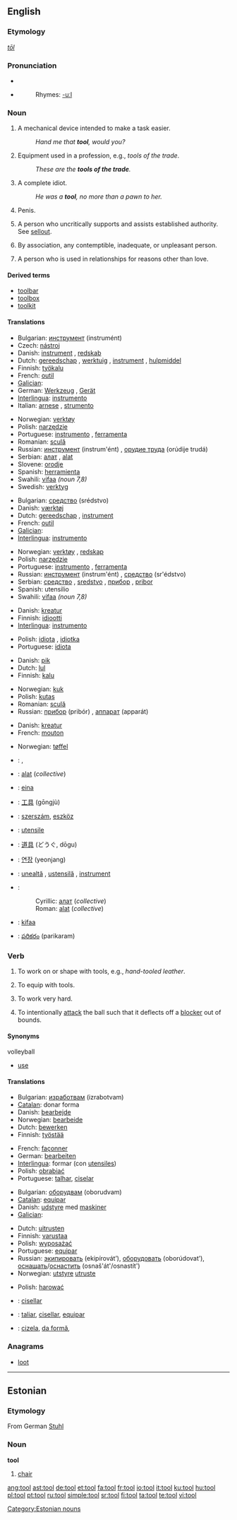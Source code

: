 ==English==

===Etymology===
{{OE.}} ''[[tōl]]''

===Pronunciation===
*{{IPA|/tuːl/}}
*{{audio|en-us-tool.ogg|Audio (US)}}
*:Rhymes: [[Rhymes:English:-uːl|-uːl]]

===Noun===
{{en-noun}}
{{wikipedia}}

# A mechanical device intended to make a task easier.
#:''Hand me that '''tool''', would you?''
# Equipment used in a profession, e.g., ''tools of the trade''.
#:''These are the '''tools of the trade'''.'' <!--not used outside this phrase!-->
# {{slang}} A complete idiot.
#:''He was a '''tool''', no more than a pawn to her.''
# {{slang}} Penis.
# {{slang}} A person who uncritically supports and assists established authority. See [[sellout]].
# {{slang}} By association, any contemptible, inadequate, or unpleasant person.
# {{slang}} A person who is used in relationships for reasons other than love.

====Derived terms====
*[[toolbar]]
*[[toolbox]]
*[[toolkit]]

====Translations====
{{trans-top|mechanical device intended to make a task easier}}
*Bulgarian: [[инструмент]] (instrumént) {{m}}
*Czech: [[nástroj]] {{m}}
*Danish: [[instrument]] {{n}}, [[redskab]] {{n}}
*Dutch: [[gereedschap]] {{n}}, [[werktuig]] {{n}}, [[instrument]] {{n}}, [[hulpmiddel]] {{n}}
*Finnish: [[työkalu]]
*French: [[outil]] {{m}}
*[[Galician]]: {{t|gl|ferramenta}} {{f}}
*German: [[Werkzeug]] {{n}}, [[Gerät]] {{n}}
*[[Interlingua]]: [[instrumento]]
*Italian: [[arnese]] {{m}}, [[strumento]] {{m}}
{{trans-mid}}
*Norwegian: [[verktøy]] {{n}}
*Polish: [[narzędzie]] {{n}}
*Portuguese: [[instrumento]] {{m}}, [[ferramenta]] {{f}}
*Romanian: [[sculă]] {{f}}
*Russian: [[инструмент]] (instrum'ént) {{m}}, [[орудие труда]] (orúdije trudá) {{n}}
*Serbian: [[алат]] {{m}}, [[alat]] {{m}}
*Slovene: [[orodje]] {{n}}
*Spanish: [[herramienta]] {{f}}
*Swahili: [[vifaa]] {{p}} ''(noun 7,8)''
*Swedish: [[verktyg]]
{{trans-bottom}}

{{trans-top|equipment used in a profession}}
*Bulgarian: [[средство]] (srédstvo) {{n}}
*Danish: [[værktøj]] {{n}}
*Dutch: [[gereedschap]] {{n}}, [[instrument]] {{n}}
*French: [[outil]] {{m}}
*[[Galician]]: {{t|gl|ferramenta}} {{f}}
*[[Interlingua]]: [[instrumento]]
{{trans-mid}}
*Norwegian: [[verktøy]] {{n}}, [[redskap]] {{n}}
*Polish: [[narzędzie]] {{n}}
*Portuguese: [[instrumento]] {{m}}, [[ferramenta]] {{f}}
*Russian: [[инструмент]] (instrum'ént) {{m}}, [[средство]] (sr'édstvo) {{n}}
*Serbian: [[средство]] {{n}}, [[sredstvo]] {{n}}, [[прибор]] {{m}}, [[pribor]] {{m}}
*Spanish: {{t|es|herramienta}} {{f}} utensilio
*Swahili: [[vifaa]] {{p}} ''(noun 7,8)''
{{trans-bottom}}

{{trans-top|complete idiot}}
*Danish: [[kreatur]] {{n}}
*Finnish: [[idiootti]]
*[[Interlingua]]: [[instrumento]]
{{trans-mid}}
*Polish: [[idiota]] {{m}}, [[idiotka]] {{f}}
*Portuguese: [[idiota]] {{m}}
{{trans-bottom}}

{{trans-top|penis}}
*Danish: [[pik]] {{n}}
*Dutch: [[lul]] {{n}}
*Finnish: [[kalu]]
{{trans-mid}}
*Norwegian: [[kuk]] {{m}}
*Polish: [[kutas]] {{m}}
*Romanian: [[sculă]] {{f}}
*Russian: [[прибор]] (pribór) {{m}}, [[аппарат]] (apparát) {{m}}
{{trans-bottom}}

{{trans-top|person who uncritically supports and assists established authority}}
*Danish: [[kreatur]] {{n}}
*French: [[mouton]] {{m}}
{{trans-mid}}
{{trans-bottom}}

{{trans-top|A person who is used in relationships}}
*Norwegian: [[tøffel]] {{m}}
{{trans-bottom}}

{{checktrans}}
{{trans-top|Translations to be checked}}
*{{ttbc|Arabic}}: {{ARchar|[[اداة]]}} {{IPAchar|(’adá:)}} {{f}}, {{ARchar|[[الة|آلَة]]}} {{IPAchar|(’á:la)}} {{f}}
*{{ttbc|Bosnian}}: [[alat#Bosnian|alat]] {{m}} (''collective'')
*{{ttbc|Catalan}}: [[eina]] {{f}}
*{{ttbc|Chinese}}: [[工具]] (gōngjù)
*{{ttbc|Hungarian}}: [[szerszám]], [[eszköz]]
*{{ttbc|Interlingua}}: [[utensile]]
*{{ttbc|Japanese}}: [[道具]] (どうぐ, dōgu)
*{{ttbc|Korean}}: [[연장]] (yeonjang)
{{trans-mid}}
*{{ttbc|Romanian}}: [[unealtă]] {{f}}, [[ustensilă]] {{f}}, [[instrument]] {{n}}
*{{ttbc|Serbian}}:
*:Cyrillic: [[алат#Serbian|алат]] {{m}} (''collective'')
*:Roman: [[alat#Serbian|alat]] {{m}} (''collective'')
*{{ttbc|Swahili}}: [[kifaa]]
*{{ttbc|Telugu}}: [[పరికరం]] (parikaram)
{{trans-bottom}}

===Verb===
{{en-verb}}

# {{transitive}} To work on or shape with tools, e.g., ''hand-tooled leather''.
# {{transitive}} To equip with tools.
# {{transitive}} To work very hard.
# {{transitive}} {{context|volleyball}} To intentionally [[attack]] the ball such that it deflects off a [[blocker]] out of bounds.

====Synonyms====
;volleyball
* [[use]]

====Translations====
{{trans-top|to work on or shape with tools}}
*Bulgarian: [[изработвам]] (izrabotvam)
*[[Catalan]]: donar forma
*Danish: [[bearbejde]]
*Norwegian: [[bearbeide]]
*Dutch: [[bewerken]]
*Finnish: [[työstää]]
{{trans-mid}}
*French: [[façonner]]
*German: [[bearbeiten]]
*[[Interlingua]]: formar (con [[utensile]]s)
*Polish: [[obrabiać]]
*Portuguese: [[talhar]], [[ciselar]]
{{trans-bottom}}

{{trans-top|to equip with tools}}
*Bulgarian: [[оборудвам]] (oborudvam)
*[[Catalan]]: [[equipar]]
*Danish: [[udstyre]] med [[maskine]]r
*[[Galician]]: {{t|gl|equipar}} {{f}}
{{trans-mid}}
*Dutch: [[uitrusten]]
*Finnish: [[varustaa]]
*Polish: [[wyposażać]]
*Portuguese: [[equipar]]
*Russian: [[экипировать]] (ekipírovát’), [[оборудовать]] (oborúdovat’), [[оснащать]]/[[оснастить]] (osnaš'át'/osnastít')
*Norwegian: [[utstyre]] [[utruste]]
{{trans-bottom}}

{{trans-top|to work very hard}}
*Polish: [[harować]]
{{trans-mid}}
{{trans-bottom}}

{{trans-top|volleyball}}
{{trans-mid}}
{{trans-bottom}}

{{checktrans}}
{{trans-top|Translations to be checked}}
*{{ttbc|Catalan}}: [[cisellar]]
*{{ttbc|Interlingua}}: [[taliar]], [[cisellar]], [[equipar]]
{{trans-mid}}
*{{ttbc|Romanian}}: [[cizela]], [[da formă]],
{{trans-bottom}}

===Anagrams===
*[[loot]]
----

==Estonian==

===Etymology===
From German [[Stuhl]]

===Noun===
'''tool'''

# [[chair]]

[[Category:Estonian nouns]]

[[ang:tool]]
[[ast:tool]]
[[de:tool]]
[[et:tool]]
[[fa:tool]]
[[fr:tool]]
[[io:tool]]
[[it:tool]]
[[ku:tool]]
[[hu:tool]]
[[pl:tool]]
[[pt:tool]]
[[ru:tool]]
[[simple:tool]]
[[sr:tool]]
[[fi:tool]]
[[ta:tool]]
[[te:tool]]
[[vi:tool]]